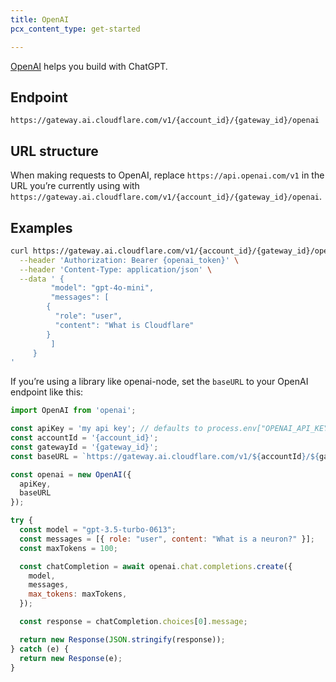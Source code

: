 ```yaml
---
title: OpenAI
pcx_content_type: get-started

---
```


[OpenAI](https://openai.com/about/)  helps you build with ChatGPT.

## Endpoint

`https://gateway.ai.cloudflare.com/v1/{account_id}/{gateway_id}/openai`

## URL structure

When making requests to OpenAI, replace `https://api.openai.com/v1` in the URL you’re currently using with `https://gateway.ai.cloudflare.com/v1/{account_id}/{gateway_id}/openai`.

## Examples

```bash title="Request"
curl https://gateway.ai.cloudflare.com/v1/{account_id}/{gateway_id}/openai/chat/completions \
  --header 'Authorization: Bearer {openai_token}' \
  --header 'Content-Type: application/json' \
  --data ' {
   		 "model": "gpt-4o-mini",
   		 "messages": [
        {
          "role": "user",
          "content": "What is Cloudflare"
        }
   		 ]
   	 }
'
```

If you’re using a library like openai-node, set the `baseURL` to your OpenAI endpoint like this:

```javascript
import OpenAI from 'openai';

const apiKey = 'my api key'; // defaults to process.env["OPENAI_API_KEY"]
const accountId = '{account_id}';
const gatewayId = '{gateway_id}';
const baseURL = `https://gateway.ai.cloudflare.com/v1/${accountId}/${gatewayId}/openai`;

const openai = new OpenAI({
  apiKey,
  baseURL
});

try {
  const model = "gpt-3.5-turbo-0613";
  const messages = [{ role: "user", content: "What is a neuron?" }];
  const maxTokens = 100;

  const chatCompletion = await openai.chat.completions.create({
    model,
    messages,
    max_tokens: maxTokens,
  });

  const response = chatCompletion.choices[0].message;

  return new Response(JSON.stringify(response));
} catch (e) {
  return new Response(e);
}


```
